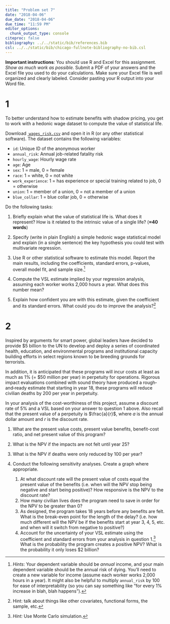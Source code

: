 ```yaml
---
title: "Problem set 7"
date: "2018-04-06"
due_date: "2018-04-06"
due_time: "11:59 PM"
editor_options: 
  chunk_output_type: console
citeproc: false
bibliography: ../../static/bib/references.bib
csl: ../../static/bib/chicago-fullnote-bibliography-no-bib.csl
---
```


**Important instructions**: You should use R and Excel for this assignment. *Show as much work as possible.* Submit a PDF of your answers and the Excel file you used to do your calculations. Make sure your Excel file is well organized and clearly labeled. Consider pasting your R output into your Word file.


# 1

To better understand how to estimate benefits with shadow pricing, you get to work with a hedonic wage dataset to compute the value of statistical life. 

Download [<i class="fa fa-table" aria-hidden="true"></i>&nbsp;`wages_risk.csv`](/data/wages_risk.csv) and open it in R (or any other statistical software). The dataset contains the following variables:

- `id`: Unique ID of the anonymous worker
- `annual_risk`: Annual job-related fatality risk
- `hourly_wage`: Hourly wage rate
- `age`: Age
- `sex`: 1 = male, 0 = female
- `race`: 1 = white, 0 = not white
- `work_experience`: 1 = has experience or special training related to job, 0 = otherwise
- `union`: 1 = member of a union, 0 = not a member of a union
- `blue_collar`: 1 = blue collar job, 0 = otherwise

Do the following tasks:

1. Briefly explain what the value of statistical life is. What does it represent? How is it related to the intrinsic value of a single life? (**≈40 words**)

2. Specify (write in plain English) a simple hedonic wage statistical model and explain (in a single sentence) the key hypothesis you could test with multivariate regression.

3. Use R or other statistical software to estimate this model. Report the main results, including the coefficients, standard errors, p-values, overall model fit, and sample size.^[*Hints*: Your dependent variable should be *annual* income, and your main dependent variable should be the annual risk of dying. You'll need to create a new variable for income (assume each worker works 2,000 hours in a year). It might also be helpful to multiply `annual_risk` by 100 for ease of interpretability (so you can say something like "for every 1% increase in blah, blah happens").]

4. Compute the VSL estimate implied by your regression analysis, assuming each worker works 2,000 hours a year. What does this number mean?

5. Explain how confident you are with this estimate, given the coefficient and its standard errors. What could you do to improve the analysis?^[Hint: talk about things like other covariates, functional forms, the sample, etc.] 


# 2

Inspired by arguments for smart power, global leaders have decided to provide \$5 billion to the UN to develop and deploy a series of coordinated health, education, and environmental programs and institutional capacity building efforts in select regions known to be breeding grounds for terrorists.

In addition, it is anticipated that these programs will incur costs at least as much as 1% (= \$50 million per year) in perpetuity for operations. Rigorous impact evaluations combined with sound theory have produced a rough‐and‐ready estimate that starting in year 18, these programs will reduce civilian deaths by 200 per year in perpetuity.

In your analysis of the cost-worthiness of this project, assume a discount rate of 5% and a VSL based on your answer to question 1 above. Also recall that the present value of a perpetuity is $\frac{a}{r}$, where $a$ is the annual dollar amount and $r$ is the discount rate.

1. What are the present value costs, present value benefits, benefit-cost ratio, and net present value of this program?

2. What is the NPV if the impacts are not felt until year 25? 

3. What is the NPV if deaths were only reduced by 100 per year?

4. Conduct the following sensitivity analyses. Create a graph where appropriate. 

    1. At what discount rate will the present value of costs equal the present value of the benefits (i.e. when will the NPV stop being negative and start being positive)? How responsive is the NPV to the discount rate?
    2. How many civilian lives does the program need to save in order for the NPV to be greater than 0?
    3. As designed, the program takes 18 years before any benefits are felt. What is the break-even point for the length of the delay? (i.e. how much different will the NPV be if the benefits start at year 3, 4, 5, etc. and when will it switch from negative to positive?)
    4. Account for the uncertainty of your VSL estimate using the coefficient and standard errors from your analysis in question 1.^[*Hint:* Use Monte Carlo simulation.] What is the probability the program creates a positive NPV? What is the probability it only loses \$2 billion?
